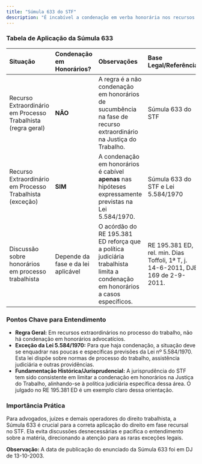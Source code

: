 ```yaml
---
title: "Súmula 633 do STF"
description: "É incabível a condenação em verba honorária nos recursos extraordinários interpostos em processo trabalhista, exceto nas hipóteses previstas na Lei 5584/1970."
---
```


### Tabela de Aplicação da Súmula 633

| **Situação**                                                 | **Condenação em Honorários?**      | **Observações**                                                                                                                 | **Base Legal/Referência**                                                       |
| :----------------------------------------------------------- | :--------------------------------- | :------------------------------------------------------------------------------------------------------------------------------ | :------------------------------------------------------------------------------ |
| Recurso Extraordinário em Processo Trabalhista (regra geral) | **NÃO**                            | A regra é a não condenação em honorários de sucumbência na fase de recurso extraordinário na Justiça do Trabalho.               | Súmula 633 do STF                                                               |
| Recurso Extraordinário em Processo Trabalhista (exceção)     | **SIM**                            | A condenação em honorários é cabível **apenas** nas hipóteses expressamente previstas na Lei 5.584/1970.                        | Súmula 633 do STF e Lei 5.584/1970                                              |
| Discussão sobre honorários em processo trabalhista           | Depende da fase e da lei aplicável | O acórdão do RE 195.381 ED reforça que a política judiciária trabalhista limita a condenação em honorários a casos específicos. | RE 195.381 ED, rel. min. Dias Toffoli, 1ª T, j. 14-6-2011, DJE 169 de 2-9-2011. |

### Pontos Chave para Entendimento

- **Regra Geral:** Em recursos extraordinários no processo do trabalho, não há condenação em honorários advocatícios.
- **Exceção da Lei 5.584/1970:** Para que haja condenação, a situação deve se enquadrar nas poucas e específicas previsões da Lei nº 5.584/1970. Esta lei dispõe sobre normas de processo do trabalho, assistência judiciária e outras providências.
- **Fundamentação Histórica/Jurisprudencial:** A jurisprudência do STF tem sido consistente em limitar a condenação em honorários na Justiça do Trabalho, alinhando-se à política judiciária específica dessa área. O julgado no RE 195.381 ED é um exemplo claro dessa orientação.

### Importância Prática

Para advogados, juízes e demais operadores do direito trabalhista, a Súmula 633 é crucial para a correta aplicação do direito em fase recursal no STF. Ela evita discussões desnecessárias e pacifica o entendimento sobre a matéria, direcionando a atenção para as raras exceções legais.

**Observação:** A data de publicação do enunciado da Súmula 633 foi em DJ de 13-10-2003.